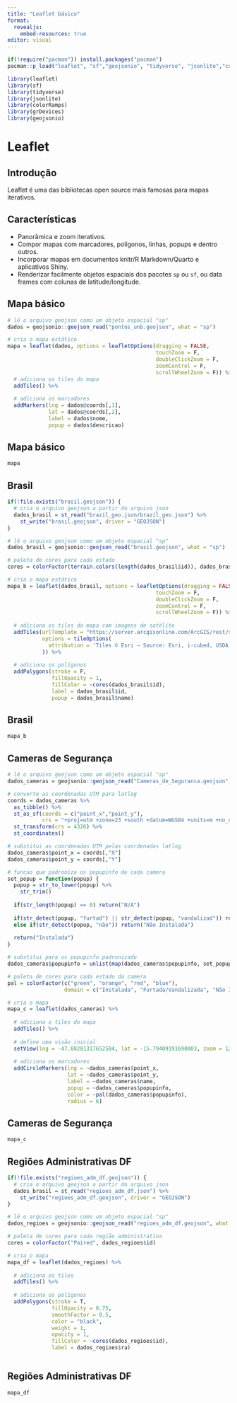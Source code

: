 ```yaml
---
title: "Leaflet básico"
format: 
  revealjs:
    embed-resources: true
editor: visual
---
```


```r
if(!require("pacman")) install.packages("pacman")
pacman::p_load("leaflet", "sf","geojsonio", "tidyverse", "jsonlite","colorRamps","grDevices")

library(leaflet)
library(sf)
library(tidyverse)
library(jsonlite)
library(colorRamps)
library(grDevices)
library(geojsonio)
```

# Leaflet
## Introdução
Leaflet é uma das bibliotecas open source mais famosas para mapas iterativos.

## Características
- Panorâmica e zoom iterativos.
- Compor mapas com marcadores, polígonos, linhas, popups e dentro outros.
- Incorporar mapas em documentos knitr/R Markdown/Quarto e aplicativos Shiny.
- Renderizar facilmente objetos espaciais dos pacotes `sp` ou `sf`, ou data frames com colunas de latitude/longitude.

## Mapa básico
```r
# lê o arquivo geojson como um objeto espacial "sp"
dados = geojsonio::geojson_read("pontos_unb.geojson", what = "sp")

# cria o mapa estático
mapa = leaflet(dados, options = leafletOptions(dragging = FALSE, 
                                               touchZoom = F, 
                                               doubleClickZoom = F, 
                                               zoomControl = F, 
                                               scrollWheelZoom = F)) %>%
  # adiciona os tiles do mapa 
  addTiles() %>%
  
  # adiciona os marcadores
  addMarkers(lng = dados@coords[,1], 
             lat = dados@coords[,2], 
             label = dados$nome,
             popup = dados$descricao)
```

## Mapa básico
```r
mapa
```

## Brasil
```r
if(!file.exists("brasil.geojson")) {
  # cria o arquivo geojson a partir do arquivo json
  dados_brasil = st_read("brazil_geo.json/brazil_geo.json") %>%
    st_write("brasil.geojson", driver = "GEOJSON")
}

# lê o arquivo geojson como um objeto espacial "sp"
dados_brasil = geojsonio::geojson_read("brasil.geojson", what = "sp")

# paleta de cores para cada estado
cores = colorFactor(terrain.colors(length(dados_brasil$id)), dados_brasil$id)

# cria o mapa estático
mapa_b = leaflet(dados_brasil, options = leafletOptions(dragging = FALSE, 
                                               touchZoom = F, 
                                               doubleClickZoom = F, 
                                               zoomControl = F, 
                                               scrollWheelZoom = F)) %>%
  
  # adiciona os tiles do mapa com imagens de satélite
  addTiles(urlTemplate = "https://server.arcgisonline.com/ArcGIS/rest/services/World_Imagery/MapServer/tile/{z}/{y}/{x}",
           options = tileOptions(
             attribution = 'Tiles © Esri — Source: Esri, i-cubed, USDA, USGS, AEX, GeoEye, Getmapping, Aerogrid, IGN, IGP, UPR-EGP, and the GIS User Community'
           )) %>%
  
  # adiciona os polígonos
  addPolygons(stroke = F,
              fillOpacity = 1,
              fillColor = ~cores(dados_brasil$id),
              label = dados_brasil$id,
              popup = dados_brasil$name)

```


## Brasil
```r
mapa_b
```


## Cameras de Segurança
```r
# lê o arquivo geojson como um objeto espacial "sp"
dados_cameras = geojsonio::geojson_read("Cameras_de_Seguranca.geojson", what = "sp")

# converte as coordenadas UTM para latlog
coords = dados_cameras %>%
  as_tibble() %>%
  st_as_sf(coords = c("point_x","point_y"), 
           crs = "+proj=utm +zone=23 +south +datum=WGS84 +units=m +no_defs") %>%
  st_transform(crs = 4326) %>%
  st_coordinates()

# substitui as coordenadas UTM pelas coordenadas latlog
dados_cameras$point_x = coords[,"X"]
dados_cameras$point_y = coords[,"Y"]

# funcao que padroniza os popupinfo de cada camera
set_popup = function(popup) {
  popup = str_to_lower(popup) %>%
    str_trim()
  
  if(str_length(popup) == 0) return("N/A")
  
  if(str_detect(popup, "furtad") || str_detect(popup, "vandalizad")) return("Furtada/Vandalizada")
  else if(str_detect(popup, "não")) return("Não Instalada")
  
  return("Instalada")
}

# substitui para os popupinfo padronizado
dados_cameras$popupinfo = unlist(map(dados_cameras$popupinfo, set_popup))

# paleta de cores para cada estado da camera
pal = colorFactor(c("green", "orange", "red", "blue"), 
                  domain = c("Instalada", "Furtada/Vandalizada", "Não Instalada", "N/A"), ordered = T)

# cria o mapa
mapa_c = leaflet(dados_cameras) %>%
  
  # adiciona o tiles do mapa
  addTiles() %>%
  
  # define uma visão inicial
  setView(lng = -47.88281317652584, lat = -15.79409191690003, zoom = 12) %>%
  
  # adiciona os marcadores
  addCircleMarkers(lng = ~dados_cameras$point_x, 
                   lat = ~dados_cameras$point_y, 
                   label = ~dados_cameras$name, 
                   popup = ~dados_cameras$popupinfo, 
                   color = ~pal(dados_cameras$popupinfo),
                   radius = 6)
```

## Cameras de Segurança
```r
mapa_c
```

## Regiões Administrativas DF
```r
if(!file.exists("regioes_adm_df.geojson")) {
  # cria o arquivo geojson a partir do arquivo json
  dados_brasil = st_read("regioes_adm_df.json") %>%
    st_write("regioes_adm_df.geojson", driver = "GEOJSON")
}

# lê o arquivo geojson como um objeto espacial "sp"
dados_regioes = geojsonio::geojson_read("regioes_adm_df.geojson", what = "sp")

# paleta de cores para cada região administrativa
cores = colorFactor("Paired", dados_regioes$id)

# cria o mapa
mapa_df = leaflet(dados_regioes) %>%
  
  # adiciona os tiles
  addTiles() %>%
  
  # adiciona os polígonos
  addPolygons(stroke = T,
              fillOpacity = 0.75,
              smoothFactor = 0.5,
              color = "black",
              weight = 1,
              opacity = 1,
              fillColor = ~cores(dados_regioes$id),
              label = dados_regioes$ra)
 
```

## Regiões Administrativas DF
```r
mapa_df
```

